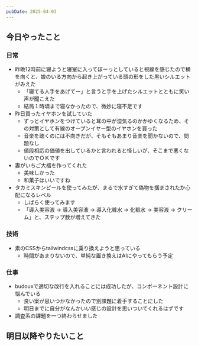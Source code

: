 ```yaml
---
pubDate: 2025-04-03
---
```



## 今日やったこと

### 日常

- 昨晩12時前に寝ようと寝室に入ってぼーっとしていると視線を感じたので横を向くと、娘のいる方向から起き上がっている頭の形をした黒いシルエットがみえた
	- 「寝てる人手をあげてー」と言うと手を上げたシルエットとともに笑い声が聞こえた
	- 結局１時頃まで寝なかったので、微妙に寝不足です
- 昨日買ったイヤホンを試していた
	- ずっとイヤホンをつけていると耳の中が湿気るのかかゆくなるため、その対策として有線のオープンイヤー型のイヤホンを買った
	- 音楽を聴くのには不向きだが、そもそもあまり音楽を聞かないので、問題なし
	- 値段相応の価値を出しているかと言われると怪しいが、そこまで悪くないのでＯＫです
- 妻がいちご大福を作ってくれた
	- 美味しかった
	- 和菓子はいいですね
- タカミスキンピールを使ってみたが、まるで水すぎて偽物を掴まされたか心配になるレベル
	- しばらく使ってみます
	- 「導入美容液 -> 導入美容液 -> 導入化粧水 -> 化粧水 -> 美容液 -> クリーム」と、ステップ数が増えてきた


### 技術

- 素のCSSからtailwindcssに乗り換えようと思っている
	- 時間があまりないので、単純な置き換えはAIにやってもらう予定

### 仕事

- budouxで適切な改行を入れることには成功したが、コンポーネント設計に悩んでいる
	- 良い案が思いつかなかったので別課題に着手することにした
	- 明日までに自分がなんかいい感じの設計を思いついてくれるはずです
- 調査系の課題を一つ終わらせました


## 明日以降やりたいこと
